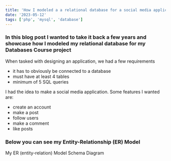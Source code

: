 ```yaml
---
title: 'How I modeled a a relational database for a social media application I built'
date: '2023-05-12'
tags: ['php', 'mysql', 'database']
---
```


### In this blog post I wanted to take it back a few years and showcase how I modeled my relational database for my Databases Course project

When tasked with designing an application, we had a few requirements
- it has to obviously be connected to a database
- must have at least 4 tables
- minimum of 5 SQL queries

I had the idea to make a social media application. Some features I wanted are:
- create an account
- make a post
- follow users
- make a comment
- like posts 

### Below you can see my Entity-Relationship (ER) Model

<CustomImage src="https://raw.githubusercontent.com/cabennetts/congenial-octo-happiness/main/images/social-db-modeling-diagram.png" alt="ER Model for my social media application"/>
My ER (entity-relation) Model


<CustomImage src="https://raw.githubusercontent.com/cabennetts/congenial-octo-happiness/main/images/social-db-modeling-schema.png" alt="Schema for my social media application"/>
Schema Diagram